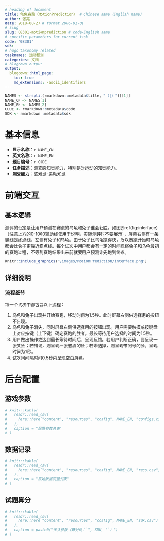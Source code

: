 ```yaml
---
# heading of document
title: 龟兔赛跑（MotionPrediction） # Chinese name（English name）
author: 张亮
date: 2018-08-27 # format 2006-01-01
# slug
slug: 08301-motionprediction # code-English name
# specific parameters for current task
code: "08301"
sdk:
# hugo taxonomy related
tasknames: 运动预测
categories: 文档
# blogdown output
output:
  blogdown::html_page:
    toc: true
    md_extensions: -ascii_identifiers
---
```


```r
NAMES <- strsplit(rmarkdown::metadata$title, "（|）")[[1]]
NAME_CN <- NAMES[1]
NAME_EN <- NAMES[2]
CODE <- rmarkdown::metadata$code
SDK <- rmarkdown::metadata$sdk
```

# 基本信息

* **显示名称**：`r NAME_CN`
* **英文名称**：`r NAME_EN`
* **题目编号**：`r CODE`
* **任务描述**：测查感知觉能力，特别是对运动的知觉能力。
* **测查能力**：感知觉-运动知觉

# 前端交互

## 基本逻辑

测评的设定是让用户预测在赛跑的乌龟和兔子谁会获胜。如图\@ref(fig:interface)（注意上方的0-1000辅助线仅用于说明，实际测评时不要展示），屏幕右侧有一条竖线是终点线，左侧有兔子和乌龟。由于兔子比乌龟跑得快，所以赛跑开始时乌龟都会比兔子更靠近终点线。每个试次中用户都会有一定的时间观察兔子和乌龟最初的赛跑过程，不等到赛跑结果出来前就要用户预测谁先跑到终点。

```r
knitr::include_graphics("/images/MotionPrediction/interface.png")
```

## 详细说明

### 流程细节

每一个试次中都包含以下流程：

1. 乌龟和兔子出现并开始赛跑，移动时间为1.5秒。此时屏幕右侧供选择用的按钮不出现。
1. 乌龟和兔子消失，同时屏幕右侧供选择用的按钮出现。用户需要触摸或按键盘上对应按键（上下键）确定赛跑的胜者。最长等待用户选择的时间为1.5秒。
1. 用户做出操作或达到最长等待时间后，呈现反馈。若用户判断正确，则呈现一张笑脸；若错误，则呈现一张皱眉的脸；若未选择，则呈现带问号的脸。呈现时间为1秒。
1. 试次间间隔时间0.5秒内呈现空白屏幕。

# 后台配置

## 游戏参数

```r
# knitr::kable(
#   readr::read_csv(
#     here::here("content", "resources", "config", NAME_EN, "configs.csv")
#   ),
#   caption = "配置参数总表"
# )
```

## 数据记录

```r
# knitr::kable(
#   readr::read_csv(
#     here::here("content", "resources", "config", NAME_EN, "recs.csv")
#   ),
#   caption = "原始数据变量列表"
# )
```

## 试题算分

```r
# knitr::kable(
#   readr::read_csv(
#     here::here("content", "resources", "config", NAME_EN, "sdk.csv")
#   ),
#   caption = paste0("传入参数（算分码：`", SDK, "`）")
# )
```
